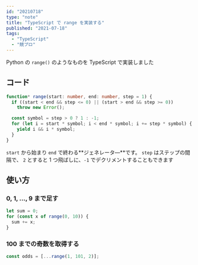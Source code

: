 ```yaml
---
id: "20210718"
type: "note"
title: "TypeScript で range を実装する"
published: "2021-07-18"
tags:
  - "TypeScript"
  - "競プロ"
---
```


Python の `range()` のようなものを TypeScript で実装しました

## コード

```typescript
function* range(start: number, end: number, step = 1) {
  if ((start < end && step <= 0) || (start > end && step >= 0))
    throw new Error();

  const symbol = step > 0 ? 1 : -1;
  for (let i = start * symbol; i < end * symbol; i += step * symbol) {
    yield i && i * symbol;
  }
}
```

`start` から始まり `end` で終わる**ジェネレータ―**です。
`step` はステップの間隔で、 `2` とすると 1 つ飛ばしに、`-1` でデクリメントすることもできます

## 使い方

### 0, 1, ..., 9 まで足す

```typescript
let sum = 0;
for (const x of range(0, 10)) {
  sum += x;
}
```

### 100 までの奇数を取得する

```typescript
const odds = [...range(1, 101, 2)];
```
